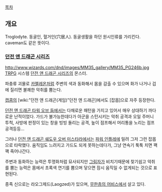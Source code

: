 [[목차]]
== 개요 ==
Troglodyte. 동굴인, 혈거인(穴居人). 동굴생활을 하던 원시인류를 가리킨다. caveman도 같은 뜻이다.

=== [[던전 앤 드래곤 시리즈]] ===
http://www.wizards.com/dnd/images/MM35_gallery/MM35_PG246b.jpg
[[TRPG]] 시스템 [[던전 앤 드래곤 시리즈]]의 몬스터.

파충류 괴물로 [[카멜레온]]처럼 주변의 색과 동화해서 몸을 감출 수 있으며 화가 나거나 겁에 질리면 불쾌한 악취를 뿜는다.

[[캡콤]]의 [wiki:"던전 앤 드래곤(게임)"던전 앤 드래곤]에서도 [잡몹]으로 자주 등장한다.

[[던전 앤 드래곤 타워 오브 둠]]에서는 다채로운 패턴을 가지고 있어서 매우 상대하기 까다로운 난적이었다. 가드가 불가능한데다가 아군을 스턴시키는 악취 공격과 오일 주머니 투척, 사방에 판정이 있는 창을 빙빙 돌리는 공격, 높이 점프해서 머리통을 노리는 점프 공격등등...

그러나 [[던전 앤 드래곤 쉐도우 오버 미스타라]]에서는 [[파워 인플레]]에 밀려 그저 그런 잡몹으로 타락했다. 움직임도 느려지고 가드도 되게 못하는데다가, 그냥 연속기 툭툭 치면 꽥꽥 죽어나간다.

주변과 동화하는 능력은 투명화처럼 묘사되지만 [[그림자]]가 비치기때문에 찾기쉽고 악취를 뿜는 능력은 몸에서 초록색 연기를 뿜으며 닿으면 잠시 움직일 수 없게되는 것으로 표현된다.

종족 신으로는 라오그제드(Laogzed)가 있으며, [[무한층의 어비스]]에서 살고 있다.
